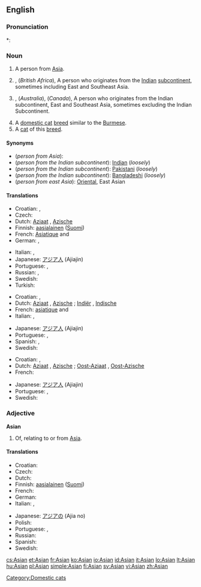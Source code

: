 {{also|asian}}
==English==
{{wikipediaAlt|Asian people}}

===Pronunciation===
*: {{rhymes|eɪʃǝn|eɪʒən}}

===Noun===
{{en-noun}}

# A person from [[Asia]].
# {{British}}, (''British Africa''), A person who originates from the [[Indian]] [[subcontinent]], sometimes including East and Southeast Asia.
# {{US}}, (''Australia''), (''Canada''),  A person who originates from the Indian subcontinent, East and Southeast Asia, sometimes excluding the Indian Subcontinent.
# A [[domestic cat]] [[breed]] similar to the [[Burmese]].
# A [[cat]] of this [[breed]].

====Synonyms====
* (''person from Asia''): 
* (''person from the Indian subcontinent''): [[Indian]] (''loosely'')
* (''person from the Indian subcontinent''): [[Pakistani]] (''loosely'')
* (''person from the Indian subcontinent''): [[Bangladeshi]] (''loosely'')
* (''person from east Asia''): [[Oriental]], East Asian

====Translations====
{{trans-top|person from Asia}}
* Croatian: {{t-|hr|Azijac|m|alt=Azíjac}}, {{t-|hr|Azijka|f|alt=Ȃzījka}}
* Czech: {{t-|cs|Asijec|m}}
* Dutch: [[Aziaat]] {{m}}, [[Azische]] {{f}}
* Finnish: [[aasialainen]] ([[:fi:aasialainen|Suomi]])
* French: [[Asiatique]] {{m}} and {{f}}
* German: {{t-|de|Asiate|m}}, {{t+|de|Asiatin|f}}
{{trans-mid}}
* Italian: {{t+|it|asiatico|m}}, {{t+|it|asiatica|f}}
* Japanese: [[アジア人]] (Ajiajin)
* Portuguese: {{t+|pt|asiático|m}}, {{t-|pt|asiática|f}}
* Russian: {{t|ru|азиат|m|tr=aziát|sc=Cyrl}},  {{t|ru|азиатка|f|tr=aziátka|sc=Cyrl}}
* Swedish: {{t+|sv|asiat|c}}
* Turkish: {{t|tr|Asyalı}}
{{trans-bottom}}

{{trans-top|person from or descended from people from the Indian sub-continent}}
* Croatian: {{t-|hr|Azijac|m|alt=Azíjac}}, {{t-|hr|Azijka|f|alt=Ȃzījka}}
* Dutch: [[Aziaat]] {{m}}, [[Azische]] {{f}}; [[Indiër]] {{m}}, [[Indische]] {{f}}
* French: [[asiatique]] {{m}} and {{f}}
* Italian: {{t+|it|asiatico|m}}, {{t+|it|asiatica|f}}
{{trans-mid}}
* Japanese: [[アジア人]] (Ajiajin)
* Portuguese: {{t+|pt|asiático|m}}, {{t-|pt|asiática|f}}
* Spanish: {{t+|es|asiático|m}}, {{t-|es|asiática|f}}
* Swedish: {{t+|sv|indier|c}}
{{trans-bottom}}

{{trans-top|person from or descended from people from east Asia}}
* Croatian: {{t-|hr|Azijac|m|alt=Azíjac}}, {{t-|hr|Azijka|f|alt=Ȃzījka}}
* Dutch: [[Aziaat]] {{m}}, [[Azische]] {{f}}; [[Oost-Aziaat]] {{m}}, [[Oost-Azische]] {{f}}
* French: {{t+|fr|asiatique}}
{{trans-mid}}
* Japanese: [[アジア人]] (Ajiajin)
* Portuguese: {{t+|pt|asiático|m}}, {{t-|pt|asiática|f}}
* Swedish: {{t+|sv|asiat|c}}
{{trans-bottom}}

===Adjective===
'''Asian'''

# Of, relating to or from [[Asia]].

====Translations====
{{trans-top|of, relating to or from Asia}}
* Croatian: {{t-|hr|azijski|alt=ȃzījskī}}
* Czech: {{t+|cs|asijský|m}}
* Dutch: {{t+|nl|Aziatisch}}
* Finnish: [[aasialainen]] ([[:fi:aasialainen|Suomi]])
* French: {{t+|fr|asiatique|m|f}}
* German: {{t+|de|asiatisch}}
* Italian: {{t+|it|asiatico|m}}, {{t+|it|asiatica|f}}
{{trans-mid}}
* Japanese: [[アジア]]の (Ajia no)
* Polish: {{t+|pl|azjatycki|m}}
* Portuguese: {{t+|pt|asiático|m}}, {{t-|pt|asiática|f}}
* Russian: {{t|ru|азиатский|tr=aziátskij|sc=Cyrl}}
* Spanish: {{t+|es|asiático|m}}
* Swedish: {{t+|sv|asiatisk}}
{{trans-bottom}}

[[Category:Domestic cats]]

[[cs:Asian]]
[[et:Asian]]
[[fr:Asian]]
[[ko:Asian]]
[[io:Asian]]
[[id:Asian]]
[[it:Asian]]
[[lo:Asian]]
[[lt:Asian]]
[[hu:Asian]]
[[pl:Asian]]
[[simple:Asian]]
[[fi:Asian]]
[[sv:Asian]]
[[vi:Asian]]
[[zh:Asian]]